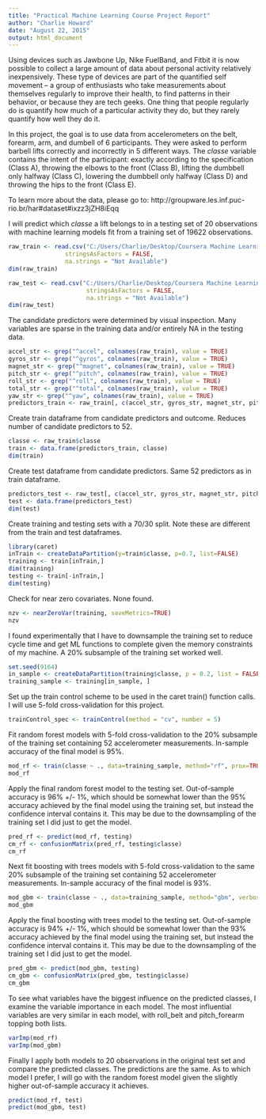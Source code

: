 ```yaml
---
title: "Practical Machine Learning Course Project Report"
author: "Charlie Howard"
date: "August 22, 2015"
output: html_document
---
```


Using devices such as Jawbone Up, Nike FuelBand, and Fitbit it is now possible to collect a large amount of data about personal activity relatively inexpensively. These type of devices are part of the quantified self movement – a group of enthusiasts who take measurements about themselves regularly to improve their health, to find patterns in their behavior, or because they are tech geeks. One thing that people regularly do is quantify how much of a particular activity they do, but they rarely quantify how well they do it.

In this project, the goal is to use data from accelerometers on the belt, forearm, arm, and dumbell of 6 participants. They were asked to perform barbell lifts correctly and incorrectly in 5 different ways. The _classe_ variable contains the intent of the participant: exactly according to the specification (Class A), throwing the elbows to the front (Class B), lifting the dumbbell only halfway (Class C), lowering the dumbbell only halfway (Class D) and throwing the hips to the front (Class E).

To learn more about the data, please go to: http://groupware.les.inf.puc-rio.br/har#dataset#ixzz3jZH8iEqq

I will predict which _classe_ a lift belongs to in a testing set of 20 observations with machine learning models fit from a training set of 19622 observations.

```r
raw_train <- read.csv("C:/Users/Charlie/Desktop/Coursera Machine Learning/pml-training.csv",
                stringsAsFactors = FALSE,
                na.strings = "Not Available")
dim(raw_train)

raw_test <- read.csv("C:/Users/Charlie/Desktop/Coursera Machine Learning/pml-testing.csv",
                      stringsAsFactors = FALSE,
                      na.strings = "Not Available")
dim(raw_test)
```

The candidate predictors were determined by visual inspection. Many variables are sparse in the training data and/or entirely NA in the testing data.

```r
accel_str <- grep("^accel", colnames(raw_train), value = TRUE)
gyros_str <- grep("^gyros", colnames(raw_train), value = TRUE)
magnet_str <- grep("^magnet", colnames(raw_train), value = TRUE)
pitch_str <- grep("^pitch", colnames(raw_train), value = TRUE)
roll_str <- grep("^roll", colnames(raw_train), value = TRUE)
total_str <- grep("^total", colnames(raw_train), value = TRUE)
yaw_str <- grep("^yaw", colnames(raw_train), value = TRUE)
predictors_train <- raw_train[, c(accel_str, gyros_str, magnet_str, pitch_str, roll_str, total_str, yaw_str)]
```

Create train dataframe from candidate predictors and outcome. Reduces number of candidate predictors to 52.

```r
classe <- raw_train$classe
train <- data.frame(predictors_train, classe)
dim(train)
```

Create test dataframe from candidate predictors. Same 52 predictors as in train dataframe.

```r
predictors_test <- raw_test[, c(accel_str, gyros_str, magnet_str, pitch_str, roll_str, total_str, yaw_str)]
test <- data.frame(predictors_test)
dim(test)
```

Create training and testing sets with a 70/30 split. Note these are different from the train and test dataframes.

```r
library(caret)
inTrain <- createDataPartition(y=train$classe, p=0.7, list=FALSE)
training <- train[inTrain,]
dim(training)
testing <- train[-inTrain,]
dim(testing)
```

Check for near zero covariates. None found.
```r
nzv <- nearZeroVar(training, saveMetrics=TRUE)
nzv
```

I found experimentally that I have to downsample the training set to reduce cycle time and get ML functions to complete given the memory constraints of my machine. A 20% subsample of the training set worked well.

```r
set.seed(9164)
in_sample <- createDataPartition(training$classe, p = 0.2, list = FALSE)
training_sample <- training[in_sample, ]
```

Set up the train control scheme to be used in the caret train() function calls. I will use 5-fold cross-validation for this project.

```r
trainControl_spec <- trainControl(method = "cv", number = 5)
```

Fit random forest models with 5-fold cross-validation to the 20% subsample of the training set containing 52 accelerometer measurements. In-sample accuracy of the final model is 95%.

```r
mod_rf <- train(classe ~ ., data=training_sample, method="rf", prox=TRUE, trControl=trainControl_spec)
mod_rf
```

Apply the final random forest model to the testing set. Out-of-sample accuracy is 96% +/- 1%, which should be somewhat lower than the 95% accuracy achieved by the final model using the training set, but instead the confidence interval contains it. This may be due to the downsampling of the training set I did just to get the model.

```r
pred_rf <- predict(mod_rf, testing)
cm_rf <- confusionMatrix(pred_rf, testing$classe)
cm_rf
```

Next fit boosting with trees models with 5-fold cross-validation to the same 20% subsample of the training set containing 52 accelerometer measurements. In-sample accuracy of the final model is 93%.

```r
mod_gbm <- train(classe ~ ., data=training_sample, method="gbm", verbose=FALSE, trControl=trainControl_spec)
mod_gbm
```

Apply the final boosting with trees model to the testing set. Out-of-sample accuracy is 94% +/- 1%, which should be somewhat lower than the 93% accuracy achieved by the final model using the training set, but instead the confidence interval contains it. This may be due to the downsampling of the training set I did just to get the model.

```r
pred_gbm <- predict(mod_gbm, testing)
cm_gbm <- confusionMatrix(pred_gbm, testing$classe)
cm_gbm
```

To see what variables have the biggest influence on the predicted classes, I examine the variable importance in each model. The most influential variables are very similar in each model, with roll_belt and pitch_forearm topping both lists.

```r
varImp(mod_rf)
varImp(mod_gbm)
```

Finally I apply both models to 20 observations in the original test set and compare the predicted classes. The predictions are the same. As to which model I prefer, I will go with the random forest model given the slightly higher out-of-sample accuracy it achieves.

```r
predict(mod_rf, test)
predict(mod_gbm, test)
```
